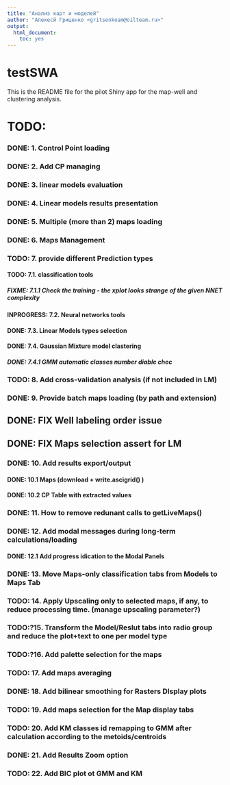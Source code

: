 ```yaml
---
title: "Анализ карт и моделей"
author: "Алекесй Гриценко <gritsenkoam@oilteam.ru>"
output: 
  html_document: 
    toc: yes
---
```


# testSWA

This is the README file for the pilot Shiny app for the map-well and clustering analysis.
 
# TODO: 
###   DONE: 1. Control Point loading
###   DONE: 2. Add CP managing
###   DONE: 3. linear models evaluation
###   DONE: 4. Linear models results presentation
###   DONE: 5. Multiple (more than 2) maps loading 
###   DONE: 6. Maps Management
###   TODO: 7. provide different Prediction types 
####  TODO: 7.1. classification tools
##### FIXME: 7.1.1 Check the training - the xplot looks strange of the given NNET complexity
####  INPROGRESS: 7.2. Neural networks tools
####  DONE: 7.3. Linear Models types selection
####  DONE: 7.4. Gaussian Mixture model clastering
##### DONE: 7.4.1 GMM automatic classes number diable chec
###   TODO: 8. Add cross-validation analysis (if not included in LM)
###   DONE: 9. Provide batch maps loading (by path and extension)
##    DONE: FIX Well labeling order issue
##    DONE: FIX Maps selection assert for LM
###   DONE: 10. Add results export/output 
####  DONE: 10.1 Maps (download + write.ascigrid() )
####  DONE: 10.2 CP Table with extracted values
###   DONE: 11. How to remove redunant calls to getLiveMaps()
###   DONE: 12. Add modal messages during long-term calculations/loading
####  DONE: 12.1 Add progress idication to the Modal Panels
###   DONE: 13. Move Maps-only classification tabs from Models to Maps Tab
###   TODO: 14. Apply Upscaling only to selected maps, if any, to reduce processing time. (manage upscaling parameter?)
###   TODO:?15. Transform the Model/Reslut tabs into radio group and reduce the plot+text to one per model type
###   TODO:?16. Add palette selection for the maps
###   TODO: 17. Add maps averaging
###   DONE: 18. Add bilinear smoothing for Rasters DIsplay plots
###   TODO: 19. Add maps selection for the Map display tabs
###   TODO: 20. Add KM classes id remapping to GMM after calculation according to the metoids/centroids
###   DONE: 21. Add Results Zoom option
###   TODO: 22. Add BIC plot ot GMM and KM

